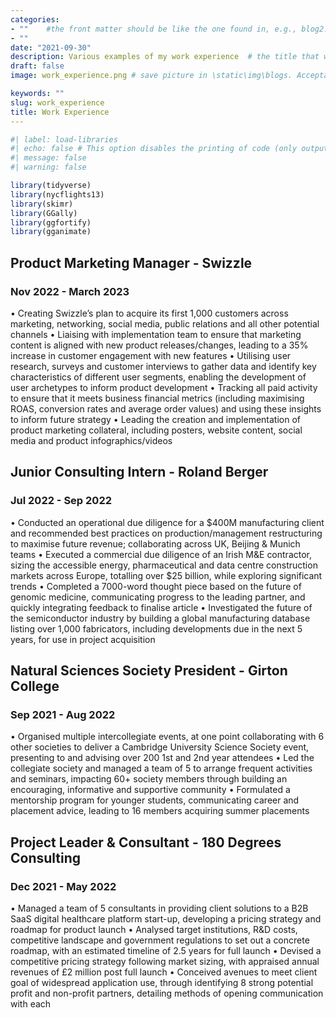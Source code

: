 ```yaml
---
categories:  
- ""    #the front matter should be like the one found in, e.g., blog2.md. It cannot be like the normal Rmd we used
- ""
date: "2021-09-30"
description: Various examples of my work experience  # the title that will show up once someone gets to this page
draft: false
image: work_experience.png # save picture in \static\img\blogs. Acceptable formats= jpg, jpeg, or png . Your iPhone pics wont work

keywords: ""
slug: work_experience
title: Work Experience
---
```


```r
#| label: load-libraries
#| echo: false # This option disables the printing of code (only output is displayed).
#| message: false
#| warning: false

library(tidyverse)
library(nycflights13)
library(skimr)
library(GGally)
library(ggfortify)
library(gganimate)
```

## Product Marketing Manager - Swizzle
### Nov 2022 - March 2023

• Creating Swizzle’s plan to acquire its first 1,000 customers across marketing, networking, social media, public
relations and all other potential channels
• Liaising with implementation team to ensure that marketing content is aligned with new product releases/changes,
leading to a 35% increase in customer engagement with new features
• Utilising user research, surveys and customer interviews to gather data and identify key characteristics of different
user segments, enabling the development of user archetypes to inform product development
• Tracking all paid activity to ensure that it meets business financial metrics (including maximising ROAS, conversion
rates and average order values) and using these insights to inform future strategy
• Leading the creation and implementation of product marketing collateral, including posters, website content, social
media and product infographics/videos

## Junior Consulting Intern - Roland Berger
### Jul 2022 - Sep 2022

• Conducted an operational due diligence for a $400M manufacturing client and recommended best practices on
production/management restructuring to maximise future revenue; collaborating across UK, Beijing & Munich teams
• Executed a commercial due diligence of an Irish M&E contractor, sizing the accessible energy, pharmaceutical and
data centre construction markets across Europe, totalling over $25 billion, while exploring significant trends
• Completed a 7000-word thought piece based on the future of genomic medicine, communicating progress to the
leading partner, and quickly integrating feedback to finalise article
• Investigated the future of the semiconductor industry by building a global manufacturing database listing over 1,000
fabricators, including developments due in the next 5 years, for use in project acquisition

## Natural Sciences Society President - Girton College
### Sep 2021 - Aug 2022

• Organised multiple intercollegiate events, at one point collaborating with 6 other societies to deliver a Cambridge
University Science Society event, presenting to and advising over 200 1st and 2nd year attendees
• Led the collegiate society and managed a team of 5 to arrange frequent activities and seminars, impacting 60+
society members through building an encouraging, informative and supportive community
• Formulated a mentorship program for younger students, communicating career and placement advice, leading to 16
members acquiring summer placements

## Project Leader & Consultant - 180 Degrees Consulting
### Dec 2021 - May 2022

• Managed a team of 5 consultants in providing client solutions to a B2B SaaS digital healthcare platform start-up,
developing a pricing strategy and roadmap for product launch
• Analysed target institutions, R&D costs, competitive landscape and government regulations to set out a concrete
roadmap, with an estimated timeline of 2.5 years for full launch
• Devised a competitive pricing strategy following market sizing, with appraised annual revenues of £2 million post full
launch
• Conceived avenues to meet client goal of widespread application use, through identifying 8 strong potential profit
and non-profit partners, detailing methods of opening communication with each

